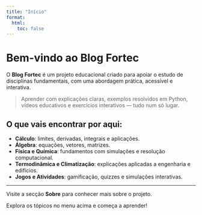 ```yaml
---
title: "Início"
format:
  html:
    toc: false
---
```


# Bem-vindo ao Blog Fortec

O **Blog Fortec** é um projeto educacional criado para apoiar o estudo de disciplinas fundamentais, com uma abordagem prática, acessível e interativa.

> Aprender com explicações claras, exemplos resolvidos em Python, vídeos educativos e exercícios interativos — tudo num só lugar.

## O que vais encontrar por aqui:

- **Cálculo**: limites, derivadas, integrais e aplicações.
- **Álgebra**: equações, vetores, matrizes.
- **Física e Química**: fundamentos com simulações e resolução computacional.
- **Termodinâmica e Climatização**: explicações aplicadas a engenharia e edifícios.
- **Jogos e Atividades**: gamificação, quizzes e simulações interativas.

---

Visite a secção **Sobre** para conhecer mais sobre o projeto.

Explora os tópicos no menu acima e começa a aprender!

